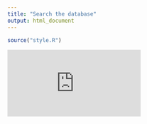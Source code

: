 ```yaml
---
title: "Search the database"
output: html_document
---
```


```r
source("style.R")
```


<iframe class = "search_shiny_frame" src="http://127.0.0.1:3838/shiny_search" frameBorder="0">
</iframe>

